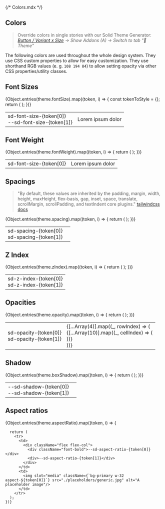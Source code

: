 {/* Colors.mdx */}


<Meta title="Docs/General/Tokens" />

## Colors

> Override colors in single stories with our Solid Theme Generator: _[Button / Variant x Size](../?path=/story/components-sd-button--variant-and-size) → Show Addons (A) → Switch to tab "🎨 Theme"_

The following colors are used throughout the whole design system. They use CSS custom properties to allow for easy customization.
They use shorthand RGB values (e. g. `108 194 84`) to allow setting opacity via other CSS properties/utility classes.

<ColorPalette>
  <ColorItem title="Primary" subtitle="--sd-color-primary-{shade}" colors={theme.color.primary} />
  <ColorItem title="Accent" subtitle="--sd-color-accent-{shade}" colors={theme.color.accent} />
  <ColorItem title="Neutral" subtitle="--sd-color-neutral-{shade}" colors={theme.color.neutral} />
  <ColorItem
    title="Status"
    subtitle="--sd-color-{color}"
    colors={{ success: theme.color.success, warning: theme.color.warning }}
  />
  <ColorItem title="Error" subtitle="--sd-color-error-{shade}" colors={theme.color.error} />
  <ColorItem
    title="Risk"
    subtitle="--sd-color-{color}"
    colors={{
      low: theme.color.risk.low,
      moderate: theme.color.risk.moderate,
      increased: theme.color.risk.increased,
      high: theme.color.risk.high,
      veryhigh: theme.color.risk.veryhigh
    }}
  />
  <ColorItem
    title="Additional"
    subtitle="--sd-color-{color}"
    colors={{ black: theme.color.black, white: theme.color.white }}
  />
</ColorPalette>

## Font Sizes

<table>
  <tbody>
    {Object.entries(theme.fontSize).map((token, i) => {
      const tokenToStyle = {};
      return (
        <tr key={token}>
          <td>
            <div className="font-bold">sd-font-size-{token[0]}</div>
            <div>--sd-font-size-{token[1]}</div>
          </td>
          <td>
            <div
              className={cx(
                {
                  sm: '!text-sm',
                  base: '!text-base',
                  lg: '!text-lg',
                  xl: '!text-xl',
                  '2xl': '!text-2xl',
                  '3xl': '!text-3xl',
                  '4xl': '!text-4xl'
                }[token[0]]
              )}
            >
              Lorem ipsum dolor
            </div>
          </td>
        </tr>
      );
    })}
  </tbody>
</table>

## Font Weight

<table>
  <tbody>
    {Object.entries(theme.fontWeight).map((token, i) => {
      return (
        <tr>
          <td>
            <div className="font-bold">sd-font-size-{token[0]}</div>
          </td>
          <td>
            <div className={`font-${token[0]}`}>Lorem ipsum dolor</div>
          </td>
        </tr>
      );
    })}

  </tbody>
</table>

## Spacings

> "By default, these values are inherited by the padding, margin, width, height, maxHeight, flex-basis, gap, inset, space, translate, scrollMargin, scrollPadding, and textIndent core plugins." [tailwindcss docs](https://tailwindcss.com/docs/theme#spacing)

<table>
  <tbody>
    {Object.entries(theme.spacing).map((token, i) => {
      return (
        <tr>
          <td>
            <div className="flex flex-col">
              <div className="font-bold">sd-spacing-{token[0]}</div>
              <div>sd-spacing-{token[1]}</div>
            </div>
          </td>
          <td className="w-[calc(theme('spacing.40')+3rem)]">
            <div className={`bg-primary flex h-10 w-${token[0]}`}></div>
          </td>
        </tr>
      );
    })}
  </tbody>
</table>

## Z Index

<table>
  <tbody>
    {Object.entries(theme.zIndex).map((token, i) => {
      return (
        <tr>
          <td>
            <div className="font-bold">sd-z-index-{token[0]}</div>
            <div>sd-z-index-{token[1]}</div>
          </td>
        </tr>
      );
    })}
  </tbody>
</table>

## Opacities

<table>
  <tbody>
    {Object.entries(theme.opacity).map((token, i) => {
      return (
        <tr>
          <td>
            <div className="flex flex-col">
              <div className="font-bold">sd-opacity-{token[0]}</div>
              <div>sd-opacity-{token[1]}</div>
            </div>
          </td>
          <td>
            <div className={`flex flex-col w-32 opacity-${token[0]}`}>
              {[...Array(4)].map((_, rowIndex) => (
                <div className="flex w-full" key={rowIndex}>
                  {[...Array(10)].map((_, cellIndex) => (
                    <div
                      className={`flex-1 h-4 ${rowIndex % 2 === cellIndex % 2 ? 'bg-white' : 'bg-primary'}`}
                      key={cellIndex}
                    />
                  ))}
                </div>
              ))}
            </div>
          </td>
        </tr>
      );
    })}
  </tbody>
</table>

## Shadow

<table>
  <tbody>
    {Object.entries(theme.boxShadow).map((token, i) => {
      return (
        <tr>
          <td>
            <div className="flex flex-col">
              <div className="font-bold">--sd-shadow-{token[0]}</div>
              <div>--sd-shadow-{token[1]}</div>
            </div>
          </td>
          <td>
            <div className={`bg-primary h-16 w-16 shadow-${token[0]}`}></div>
          </td>
        </tr>
      );
    })}
  </tbody>
</table>

## Aspect ratios

<table>
  <tbody>
    {Object.entries(theme.aspectRatio).map((token, i) => {

      return (
        <tr>
          <td>
            <div className="flex flex-col">
              <div className="font-bold">--sd-aspect-ratio-{token[0]}</div>
              <div>--sd-aspect-ratio-{token[1]}</div>
            </div>
          </td>
          <td>
            <img slot="media" className={`bg-primary w-32 aspect-${token[0]}`} src="./placeholders/generic.jpg" alt="A placeholder image"/>
          </td>
        </tr>
      );
    })}

  </tbody>
</table>
